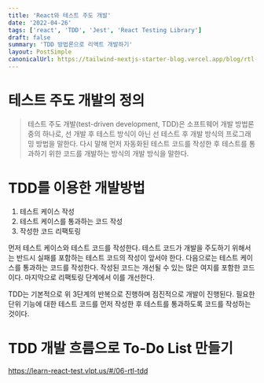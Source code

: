 ```yaml
---
title: 'React와 테스트 주도 개발'
date: '2022-04-26'
tags: ['react', 'TDD', 'Jest', 'React Testing Library']
draft: false
summary: 'TDD 방법론으로 리액트 개발하기'
layout: PostSimple
canonicalUrl: https://tailwind-nextjs-starter-blog.vercel.app/blog/rtl-tdd/
---
```


# 테스트 주도 개발의 정의

> 테스트 주도 개발(test-driven development, TDD)은 소프트웨어 개발 방법론 중의 하나로,
> 선 개발 후 테스트 방식이 아닌 선 테스트 후 개발 방식의 프로그래밍 방법을 말한다.
> 다시 말해 먼저 자동화된 테스트 코드를 작성한 후 테스트를 통과하기 위한 코드를 개발하는 방식의 개발 방식을 말한다.

# TDD를 이용한 개발방법

1. 테스트 케이스 작성
2. 테스트 케이스를 통과하는 코드 작성
3. 작성한 코드 리팩토링

먼저 테스트 케이스와 테스트 코드를 작성한다.
테스트 코드가 개발을 주도하기 위해서는 반드시 실패를 포함하는 테스트 코드의 작성이 앞서야 한다.
다음으로는 테스트 케이스를 통과하는 코드를 작성한다.
작성된 코드는 개선될 수 있는 많은 여지를 포함한 코드이다.
마지막으로 리팩토링 단계에서 이를 개선한다.

TDD는 기본적으로 위 3단계의 반복으로 진행하며 점진적으로 개발이 진행된다.
필요한 단위 기능에 대한 테스트 코드를 먼저 작성한 후 테스트를 통과하도록 코드를 작성하는 것이다.

# TDD 개발 흐름으로 To-Do List 만들기

https://learn-react-test.vlpt.us/#/06-rtl-tdd
